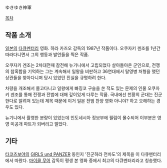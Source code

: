 ゆきゆき神軍

[[목차]]

== 작품 소개 ==
[[일본]]의 [[다큐멘터리]] 영화. 하라 카즈오 감독의 1987년 작품이다. 오쿠자키 겐조를 1년간 따라다니면서 그의 행동과 발언들을 찍은 작품.

오쿠자키 겐조는 2차대전때 참전해 뉴기니에서 고립되었다 살아돌아온 군인으로, 전쟁의 참혹함을 기억하는 그는 계속해서 일왕을 비판하고 36연대에서 탈영병 처형을 했던 상관들을 찾아다니며 당시 있었던 진실을 규명하려 한다.

차량을 개조해서 몰고다니고 일왕에게 빠징코 구슬을 쏜 적도 있는 문제의 인물 오쿠자키 겐조를 통해 전쟁과 전범에 대해 깊이있게 다루는 작품. 국내에선 천황의 군대는 진군한다로 알려져 있는데 제목 때문에 이거 일본 전범 찬양 영화 아니야? 하고 오해하는 경우도 있다. 

뉴기니에서 촬영한 분량이 있었는데 인도네시아 정보부에 필림이 몰수되어 이부분은 영영 미공개 파트가 되버리고 말았다.

== 기타 ==
[[타코츠보야]]의 [[GIRLS und PANZER]] 동인지 '진군하라 전차도'의 제목을 이 다큐멘터리에서 따왔다. [[마이클 무어]] 감독이 평생 본 영화 중에서 최고의 다큐멘터리라고 칭송했다.
